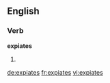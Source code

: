 ==English==

===Verb===
'''expiates'''

# {{third-person singular of|[[expiate]]}}

[[de:expiates]]
[[fr:expiates]]
[[vi:expiates]]